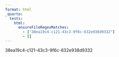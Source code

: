 ```yaml
---
format: html
_quarto:
  tests:
    html:
      ensureFileRegexMatches:
        - ["38ea19c4-c121-43c3-9f6c-632e938d9332"]
        - []
---
```


::: {.content-visible when-format="html" when-format="pdf"}

38ea19c4-c121-43c3-9f6c-632e938d9332

:::